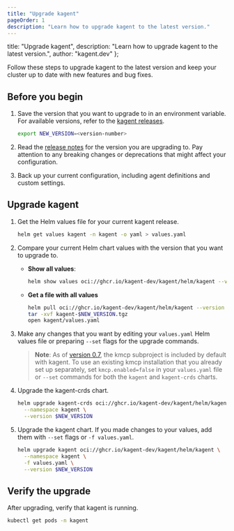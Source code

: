 ```yaml
---
title: "Upgrade kagent"
pageOrder: 1
description: "Learn how to upgrade kagent to the latest version."
---
```


  title: "Upgrade kagent",
  description: "Learn how to upgrade kagent to the latest version.",
  author: "kagent.dev"
};

Follow these steps to upgrade kagent to the latest version and keep your cluster up to date with new features and bug fixes.

## Before you begin

1. Save the version that you want to upgrade to in an environment variable. For available versions, refer to the [kagent releases](https://github.com/kagent-dev/kagent/releases).

   ```bash
   export NEW_VERSION=<version-number>
   ```

2. Read the [release notes](/docs/kagent/resources/release-notes) for the version you are upgrading to. Pay attention to any breaking changes or deprecations that might affect your configuration.

3. Back up your current configuration, including agent definitions and custom settings.

## Upgrade kagent

1. Get the Helm values file for your current kagent release.

   ```bash
   helm get values kagent -n kagent -o yaml > values.yaml
   ```

2. Compare your current Helm chart values with the version that you want to upgrade to. 

   * **Show all values**:

     ```bash
     helm show values oci://ghcr.io/kagent-dev/kagent/helm/kagent --version $NEW_VERSION
     ```

   * **Get a file with all values**

     ```bash
     helm pull oci://ghcr.io/kagent-dev/kagent/helm/kagent --version $NEW_VERSION
     tar -xvf kagent-$NEW_VERSION.tgz
     open kagent/values.yaml
     ```

3. Make any changes that you want by editing your `values.yaml` Helm values file or preparing `--set` flags for the upgrade commands.

   > **Note**: As of [version 0.7](/docs/kagent/resources/release-notes#kmcp-installed-by-default), the kmcp subproject is included by default with kagent. To use an existing kmcp installation that you already set up separately, set `kmcp.enabled=false` in your `values.yaml` file or `--set` commands for both the `kagent` and `kagent-crds` charts.

4. Upgrade the kagent-crds chart.

   ```bash
   helm upgrade kagent-crds oci://ghcr.io/kagent-dev/kagent/helm/kagent-crds \
     --namespace kagent \
     --version $NEW_VERSION
   ```

5. Upgrade the kagent chart. If you made changes to your values, add them with `--set` flags or `-f values.yaml`.

   ```bash
   helm upgrade kagent oci://ghcr.io/kagent-dev/kagent/helm/kagent \
     --namespace kagent \
     -f values.yaml \
     --version $NEW_VERSION
   ```

## Verify the upgrade

After upgrading, verify that kagent is running.

```bash
kubectl get pods -n kagent
```
